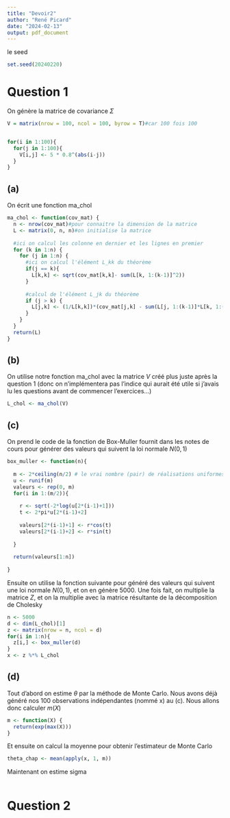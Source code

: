 ```yaml
---
title: "Devoir2"
author: "René Picard"
date: "2024-02-13"
output: pdf_document
---
```


le seed
```r
set.seed(20240220)
```



# Question 1

On génère la matrice de covariance $\Sigma$
```r
V = matrix(nrow = 100, ncol = 100, byrow = T)#car 100 fois 100


for(i in 1:100){
  for(j in 1:100){
    V[i,j] <- 5 * 0.8^(abs(i-j))
  }
}

```


## (a)

On écrit une fonction ma_chol


```r
ma_chol <- function(cov_mat) {
  n <- nrow(cov_mat)#pour connaitre la dimension de la matrice
  L <- matrix(0, n, n)#on initialise la matrice
  
  #ici on calcul les colonne en dernier et les lignes en premier
  for (k in 1:n) {
    for (j in 1:n) {
      #ici on calcul l'élément L_kk du théorème
      if(j == k){
        L[k,k] <- sqrt(cov_mat[k,k]- sum(L[k, 1:(k-1)]^2))
      }
      
      #calcul de l'élément L_jk du théorème
      if (j > k) {
        L[j,k] <- (1/L[k,k])*(cov_mat[j,k] - sum(L[j, 1:(k-1)]*L[k, 1:(k-1)]))
      }
    }
  }
  return(L)
}
```


## (b)

On utilise notre fonction ma_chol avec la matrice $V$ créé plus juste après la question 1 (donc on n'implémentera pas l'indice qui aurait été utile si j'avais lu les questions avant de commencer l'exercices...)
```r
L_chol <- ma_chol(V)
```


## (c)

On prend le code de la fonction de Box-Muller fournit dans les notes de cours pour générer des valeurs qui suivent la loi normale $N(0,1)$

```r
box_muller <- function(n){
  
  m <- 2*ceiling(n/2) # le vrai nombre (pair) de réalisations uniformes nécessaire
  u <- runif(m)
  valeurs <- rep(0, m)
  for(i in 1:(m/2)){
    
    r <- sqrt(-2*log(u[2*(i-1)+1]))
    t <- 2*pi*u[2*(i-1)+2]
    
    valeurs[2*(i-1)+1] <- r*cos(t)
    valeurs[2*(i-1)+2] <- r*sin(t)
    
  }
  
  return(valeurs[1:n])
  
}
```


Ensuite on utilise la fonction suivante pour généré des valeurs qui suivent une loi normale $N(0,1)$, et on en génère 5000. Une fois fait, on multiplie la matrice $Z$, et on la multiplie avec la matrice résultante de la décomposition de Cholesky

```r
n <- 5000
d <- dim(L_chol)[1]
z <- matrix(nrow = n, ncol = d)
for(i in 1:n){
  z[i,] <- box_muller(d)  
}
x <- z %*% L_chol
```


## (d)


Tout d'abord on estime $\theta$ par la méthode de Monte Carlo. Nous avons déjà généré nos 100 observations indépendantes (nommé x) au (c). Nous allons donc calculer $m(X)$

```r
m <- function(X) {
  return(exp(max(X)))
}
```
Et ensuite on calcul la moyenne pour obtenir l'estimateur de Monte Carlo
```r
theta_chap <- mean(apply(x, 1, m))
```
Maintenant on estime sigma

```r

```





# Question 2




